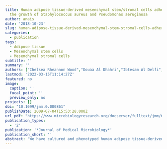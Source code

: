 ```yaml
---
title: Human adipose tissue-derived mesenchymal stem/stromal cells adhere to and inhibit
  the growth of Staphylococcus aureus and Pseudomonas aeruginosa
author: anais
date: '2018-10-23'
slug: human-adipose-tissue-derived-mesenchymal-stem-stromal-cells-adhere-to-and-inhibit-the-growth-of-staphylococcus-aureus-and-pseudomonas-aeruginosa
categories:
  - publication
tags:
  - Adipose tissue
  - Mesenchymal stem cells
  - Mesenchymal stromal cells
subtitle: ''
summary: ''
authors: ["Chelsea Rheannon Wood","Douaa Al Dhahri","Ibtesam Al Delfi","Neil Anthony Pickles","Rachel Sammons","Tony Worthington","Karina Wright","William Eustace Basil Johnson"]
lastmod: '2022-03-15T11:14:27Z'
featured: no
image:
  caption: ''
  focal_point: ''
  preview_only: no
projects: []
doi: "10.1099/jmm.0.000861"
publishDate: 2009-07-04T15:53:28.000Z
url_pdf: "https://www.microbiologyresearch.org/docserver/fulltext/jmm/67/12/1789_jmm000861.pdf?expires=1647343876&id=id&accname=guest&checksum=D478BB28826642ECADD80E85F60C67B3"
publication_types:
  - '2'
publication: '*Journal of Medical Microbiology*'
publication_short: ''
abstract: "We have cultured and phenotyped human adipose tissue-derived mesenchymal stem/stromal cells (AT MSCs) and inoculated these cultures with bacteria common to infected skin wounds, i.e. Staphylococcus aureus and Pseudomonas aeruginosa. Cell interactions were examined by scanning electron microscopy (SEM), whilst bacterial growth was measured by colony forming unit (c.f.u.) and biofilm assays. AT MSCs appeared to attach to the bacteria and to engulf S. aureus. Significantly fewer bacterial c.f.u. were present in AT MSC : bacterial co-cultures compared with bacteria cultured alone. Antibacterial activity, including an inhibition of P. aeruginosa biofilm formation, was observed when bacteria were treated with conditioned medium harvested from the AT MSC :  bacterial co-cultures, irrespective of the bacterial species to which the AT MSCs had been exposed to previously. Hence, we have demonstrated that AT MSCs inhibit the growth of two common bacterial species. This was associated with bacterial adhesion, potential engulfment or phagocytosis, and the secretion of antibacterial factors."
---
```

